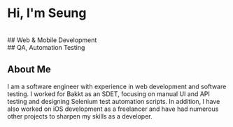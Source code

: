 <br/>
<br/>

# Hi, I'm Seung
<br/>
## Web & Mobile Development
<br/>
## QA, Automation Testing
<br/>

## About Me

I am a software engineer with experience in web development and software testing. I worked for Bakkt as an SDET, focusing on manual UI and API testing and designing Selenium test automation scripts. In addition, I have also worked on iOS development as a freelancer and have had numerous other projects to sharpen my skills as a developer. 

